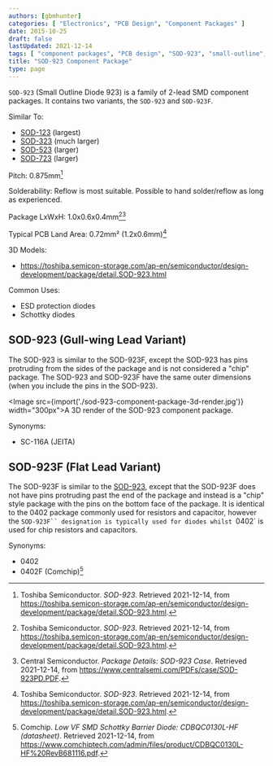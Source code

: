 ```yaml
---
authors: [gbmhunter]
categories: [ "Electronics", "PCB Design", "Component Packages" ]
date: 2015-10-25
draft: false
lastUpdated: 2021-12-14
tags: [ "component packages", "PCB design", "SOD-923", "small-outline", "diodes", "SC-116A" ]
title: "SOD-923 Component Package"
type: page
---
```



`SOD-923` (Small Outline Diode 923) is a family of 2-lead SMD component packages. It contains two variants, the `SOD-923` and `SOD-923F`. 

Similar To:

* [SOD-123](/pcb-design/component-packages/sod-123-component-package/) (largest)
* [SOD-323](/pcb-design/component-packages/sod-323-component-package/) (much larger)
* [SOD-523](/pcb-design/component-packages/sod-523-component-package/) (larger)
* [SOD-723](/pcb-design/component-packages/sod-723-component-package/) (larger)


Pitch: 0.875mm[^bib-toshiba-sod-923]

Solderability: Reflow is most suitable. Possible to hand solder/reflow as long as experienced.

Package LxWxH: 1.0x0.6x0.4mm[^bib-toshiba-sod-923][^bib-centralsemi-sod-923pd]

Typical PCB Land Area: 0.72mm² (1.2x0.6mm)[^bib-toshiba-sod-923]

3D Models:

* https://toshiba.semicon-storage.com/ap-en/semiconductor/design-development/package/detail.SOD-923.html

Common Uses:

* ESD protection diodes
* Schottky diodes

## SOD-923 (Gull-wing Lead Variant)

The SOD-923 is similar to the SOD-923F, except the SOD-923 has pins protruding from the sides of the package and is not considered a "chip" package. The SOD-923 and SOD-923F have the same outer dimensions (when you include the pins in the SOD-923).

<Image src={import('./sod-923-component-package-3d-render.jpg')} width="300px">A 3D render of the SOD-923 component package.</Image>

Synonyms:

* SC-116A (JEITA)

## SOD-923F (Flat Lead Variant)

The SOD-923F is similar to the [SOD-923](/pcb-design/component-packages/sod-923-component-package), except that the SOD-923F does not have pins protruding past the end of the package and instead is a "chip" style package with the pins on the bottom face of the package. It is identical to the 0402 package commonly used for resistors and capacitor, however the `SOD-923F`` designation is typically used for diodes whilst `0402` is used for chip resistors and capacitors.

Synonyms:

* 0402
* 0402F (Comchip)[^bib-comchip-cdbqc0130l-hf]

[^bib-toshiba-sod-923]:  Toshiba Semiconductor. _SOD-923_. Retrieved 2021-12-14, from https://toshiba.semicon-storage.com/ap-en/semiconductor/design-development/package/detail.SOD-923.html.
[^bib-centralsemi-sod-923pd]:  Central Semiconductor. _Package Details: SOD-923 Case_. Retrieved 2021-12-14, from https://www.centralsemi.com/PDFs/case/SOD-923PD.PDF.
[^bib-digikey-cpdqr5v0u-hf]:  DigiKey. _Comchip Technology CPDQR5V0U-HF (product page)_. Retrieved 2021-12-14, from https://www.digikey.in/en/products/detail/comchip-technology/CPDQR5V0U-HF/3308667.
[^bib-comchip-cdbqc0130l-hf]:  Comchip. _Low VF SMD Schottky Barrier Diode: CDBQC0130L-HF (datasheet)_. Retrieved 2021-12-14, from https://www.comchiptech.com/admin/files/product/CDBQC0130L-HF%20RevB681116.pdf.
